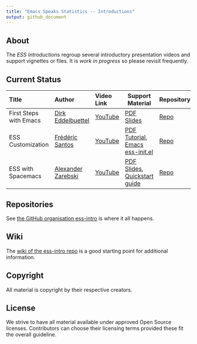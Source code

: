 ```yaml
---
title: "Emacs Speaks Statistics -- Introductions"
output: github_document
---
```


## About

The _ESS Introductions_ regroup several introductory presentation videos and
support vignettes or files. It is _work in progress_ so please revisit frequently.

## Current Status

| <span>Title</span>       | <span>Author</span>                                    | <span>Video Link</span>                   | <span>Support Material</span>                                                                                                                                                                                                         | <span>Repository</span>                                              |
| :----------------------- | :----------------------------------------------------- | :---------------------------------------- | ---------------------------------------------------------------------------------------------                                                                                                                                         | ---------------------------------------------------------------      |
| First Steps with Emacs   | [Dirk Eddelbuettel](https://github.com/eddelbuettel)   | [YouTube](https://youtu.be/1YOrd7NCGkg)   | [PDF Slides](https://github.com/ess-intro/presentation-first-steps/blob/master/first-steps.pdf)                                                                                                                                       | [Repo](https://github.com/ess-intro/presentation-first-steps)        |
| ESS Customization        | [Frédéric Santos](https://github.com/frederic-santos)  | [YouTube](https://youtu.be/Lf8qrLuvYp8)   | [PDF Tutorial](https://github.com/ess-intro/presentation-ess-customization/blob/main/tutorial/ess-customization.pdf), [Emacs ess-init.el](https://github.com/ess-intro/presentation-ess-customization/blob/main/tutorial/ess-init.el) | [Repo](https://github.com/ess-intro/presentation-ess-customization)  |
| ESS with Spacemacs       | [Alexander Zarebski](https://github.com/aezarebski)    | [YouTube](https://youtu.be/P6O1s2XHphI)   | [PDF Slides](https://github.com/ess-intro/presentation-ess-from-spacemacs/raw/main/presentation/slides.pdf), [Quickstart guide](https://github.com/ess-intro/presentation-ess-from-spacemacs/blob/main/presentation/README.org)       | [Repo](https://github.com/ess-intro/presentation-ess-from-spacemacs) |

## Repositories

See [the GitHub organisation ess-intro](https://github.com/ess-intro) is where
it all happens.

## Wiki

The [wiki of the ess-intro repo](https://github.com/ess-intro/ess-intro/wiki) is
a good starting point for additional information.

## Copyright

All material is copyright by their respective creators.

## License

We strive to have all material available under approved Open Source licenses.
Contributors can choose their licensing terms provided these fit the overall
guideline.




